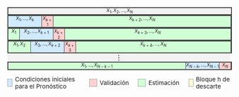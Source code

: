 <!-- full sample -->
<div style="
    width: 100%;
    display: flex;
    border: 2px solid #444;
    font-size: 0.65rem;
    line-height: 1.2;
    background-color: #f2f2f2;
">
  <div style="width: 100%; text-align: center;">$X_1, X_2, \dots, X_N$</div>
  <div style="width: 0%; text-align: center;"></div>
  <div style="width: 0%; text-align: center;"></div>
  <div style="width: 0%; text-align: center;"></div>
</div>
<!-- i = 1 partition -->
<div style="
    width: 100%;
    display: flex;
    border: 2px solid #444;
    font-size: 0.65rem;
    line-height: 1.2;
    background-color: #f2f2f2;
">
  <div style="
    width: 15%;
    text-align: center;
    border-right: 1px solid #444;
    background-color: #d0eaff
">$X_1, \dots, X_{k}$</div>
  <div style="
    width: 5%;
    text-align: center;
    border-right: 1px solid #444;
    background-color: #ffd0d0
">$X_{k+1}$</div>
  <div style="
    width: 80%;
    text-align: center;
    border-right: 1px solid #444;
    background-color: #d0ffd6
">$X_{k+2}, \dots, X_N$</div>
</div>
<!-- i = 2 partition -->
<div style="
    width: 100%;
    display: flex;
    border: 2px solid #444;
    font-size: 0.65rem;
    line-height: 1.2;
    background-color: #f2f2f2;
">
<div style="
    width: 5%;
    text-align: center;
    border-right: 1px solid #444;
    background-color: #d0ffd6
">$X_1$</div>
<div style="
    width: 15%;
    text-align: center;
    border-right: 1px solid #444;
    background-color: #d0eaff
">$X_2, \dots, X_{k+1}$</div>
  <div style="
    width: 5%;
    text-align: center;
    border-right: 1px solid #444;
    background-color: #ffd0d0
">$X_{k+2}$</div>
<div style="
    width: 75%;
    text-align: center;
    border-right: 1px solid #444;
    background-color: #d0ffd6
">$X_{k+3}, \dots, X_N$</div>
</div>
<!-- i = 3 partition -->
<div style="
    width: 100%;
    display: flex;
    border: 2px solid #444;
    font-size: 0.65rem;
    line-height: 1.2;
    background-color: #f2f2f2;
">
<div style="
    width: 10%;
    text-align: center;
    border-right: 1px solid #444;
    background-color: #d0ffd6
">$X_1, X_2$</div>
<div style="
    width: 15%;
    text-align: center;
    border-right: 1px solid #444;
    background-color: #d0eaff
">$X_3, \dots, X_{k+2}$</div>
  <div style="
    width: 5%;
    text-align: center;
    border-right: 1px solid #444;
    background-color: #ffd0d0
">$X_{k+3}$</div>
<div style="
    width: 70%;
    text-align: center;
    border-right: 1px solid #444;
    background-color: #d0ffd6
">$X_{k+4}, \dots, X_N$</div>
</div>
<!-- full sample -->
<div style="
    width: 100%;
    display: flex;
    border: 0px solid #444;
    font-size: 1rem;
    line-height: 1.2;
    background-color: #f2f2f2;
">
  <div style="width: 100%; text-align: center;">$\vdots$</div>
  <div style="width: 0%; text-align: center;"></div>
  <div style="width: 0%; text-align: center;"></div>
  <div style="width: 0%; text-align: center;"></div>
</div>
<!-- last partition -->
<div style="
    width: 100%;
    display: flex;
    border: 2px solid #444;
    font-size: 0.65rem;
    line-height: 1.2;
    background-color: #f2f2f2;
">
<div style="
    width: 80%;
    text-align: center;
    border-right: 1px solid #444;
    background-color: #d0ffd6
">$X_1, \dots, X_{N-k-1}$</div>
<div style="
    width: 15%;
    text-align: center;
    border-right: 1px solid #444;
    background-color: #d0eaff
">$X_{N-k}, \dots, X_{N-1}$</div>
  <div style="
    width: 5%;
    text-align: center;
    border-right: 1px solid #444;
    background-color: #ffd0d0
">$X_{N}$</div>
</div>
<!-- legend -->
<div style="margin-top: 1em; font-size: 0.85rem; display: flex; gap: 1.5em; align-items: center;"><div style="display: flex; align-items: center; gap: 6px;"><div style="width: 16px; height: 16px; background-color: #d0eaff; border: 1px solid #aaa;"></div><span>Condiciones iniciales para el Pronóstico</span></div><div style="display: flex; align-items: center; gap: 6px;"><div style="width: 16px; height: 16px; background-color: #ffd0d0; border: 1px solid #aaa;"></div><span>Validación</span></div><div style="display: flex; align-items: center; gap: 6px;"><div style="width: 16px; height: 16px; background-color: #d0ffd6; border: 1px solid #aaa;"></div><span>Estimación</span></div><div style="display: flex; align-items: center; gap: 6px;"><div style="width: 16px; height: 16px; background-color: #fff8d0; border: 1px solid #aaa;"></div><span>Bloque h de descarte</span></div></div>
